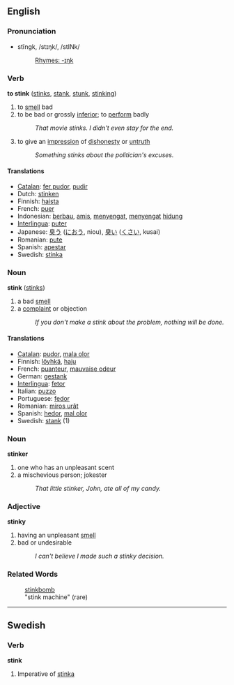 ==English==
=== Pronunciation ===
*stĭngk, /stɪŋk/, /stINk/
*:[[Rhymes:English:-ɪŋk|Rhymes: -ɪŋk]]

=== Verb ===
'''to stink''' ([[stinks]], [[stank]], [[stunk]], [[stinking]])

# to [[smell]] bad
# to be bad or grossly [[inferior]]; to [[perform]] badly
#:''That movie stinks.  I didn't even stay for the end.''
# to give an [[impression]] of [[dishonest]]y or [[untruth]]
#:''Something stinks about the politician's excuses.''

==== Translations ====
*[[Catalan]]: [[fer pudor]], [[pudir]]
*Dutch: [[stinken]]
*Finnish: [[haista]]
*French: [[puer]]
*Indonesian: [[bau|berbau]], [[amis]], [[sengat|menyengat]], [[sengat|menyengat]] [[hidung]]
*[[Interlingua]]: [[puter]]
*Japanese: [[臭う]] ([[におう]], niou), [[臭い]] ([[くさい]], kusai)
*Romanian: [[pute]]
*Spanish: [[apestar]]
*Swedish: [[stinka]]

===Noun===
'''stink''' ([[stinks]])

# a bad [[smell]]
# a [[complain]]t or objection
#: ''If you don't make a stink about the problem, nothing will be done.''

==== Translations ====
*[[Catalan]]: [[pudor]], [[mala olor]]
*Finnish: [[löyhkä]], [[haju]]
*French: [[puanteur]], [[mauvaise odeur]]
*German: [[gestank]]
*[[Interlingua]]: [[fetor]]
*Italian: [[puzzo]] 
*Portuguese: [[fedor]] 
*Romanian: [[miros urât]]
*Spanish: [[hedor]],  [[mal olor]]
*Swedish: [[stank]] (1)

===Noun===
'''stinker''' 

# one who has an unpleasant scent
# a mischevious person; jokester 
#: ''That little stinker, John, ate all of my candy.''


=== Adjective ===
'''stinky''' 

# having an unpleasant [[smell]]
# bad or undesirable
#:''I can't believe I made such a stinky decision.''

===Related Words===
:[[stinkbomb]]
:"stink machine" (rare)

----

==Swedish==
===Verb===
'''stink'''

#Imperative of [[stinka]]